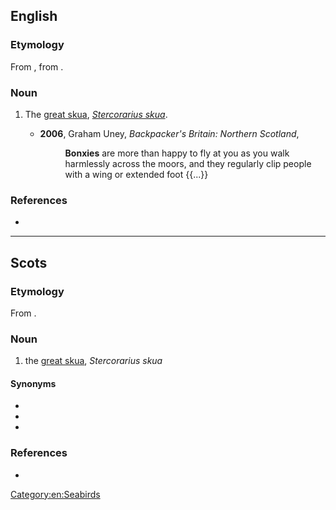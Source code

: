 ==English==

===Etymology===
From {{der|en|sco|bonxie}}, from {{der|en|non|bunki}}.

===Noun===
{{en-noun}}

# {{lb|en|UK|chiefly|Shetland}} The [[great skua]], ''[[Stercorarius skua]]''.
#* '''2006''', Graham Uney, ''Backpacker's Britain: Northern Scotland‎'',
#*: '''Bonxies''' are more than happy to fly at you as you walk harmlessly across the moors, and they regularly clip people with a wing or extended foot {{...}}

===References===
* {{R:DSL}}

[[Category:en:Seabirds]]

----

==Scots==

===Etymology===
From {{der|sco|non|bunki}}.

===Noun===
{{sco-noun}}

# {{lb|sco|chiefly|Shetland}} the [[great skua]], ''Stercorarius skua''

====Synonyms====
* {{l|sco|skooi}}
* {{l|sco|skooie}}
* {{l|sco|skuie}}

===References===
* {{R:DSL}}